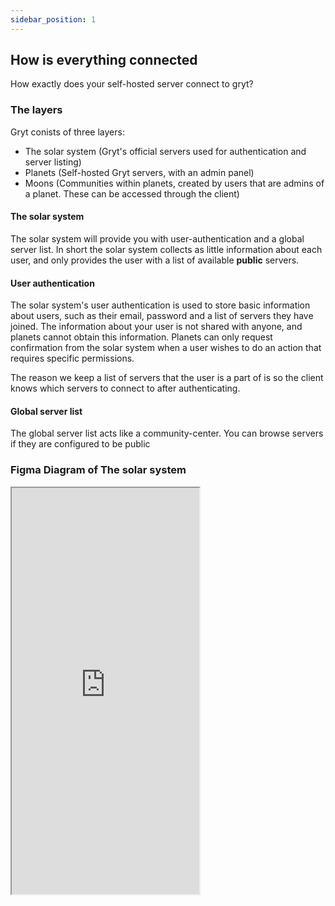 ---
sidebar_position: 1
---

## How is everything connected

How exactly does your self-hosted server connect to gryt?

### The layers

Gryt conists of three layers:
- The solar system (Gryt's official servers used for authentication and server listing)
- Planets (Self-hosted Gryt servers, with an admin panel)
- Moons (Communities within planets, created by users that are admins of a planet. These can be accessed through the client)

#### The solar system

The solar system will provide you with user-authentication and a global server list. In short the solar system collects as little information about each user, and only provides the user with a list of available **public** servers.

#### User authentication

The solar system's user authentication is used to store basic information about users, such as their email, password and a list of servers they have joined. The information about your user is not shared with anyone, and planets cannot obtain this information.
Planets can only request confirmation from the solar system when a user wishes to do an action that requires specific permissions.

The reason we keep a list of servers that the user is a part of is so the client knows which servers to connect to after authenticating.

#### Global server list

The global server list acts like a community-center. You can browse servers if they are configured to be public

### Figma Diagram of The solar system
<iframe className="daisy-bordered daisy-bg-base-100 w-full rounded-2xl" height="650" src="https://www.figma.com/embed?embed_host=share&url=https%3A%2F%2Fwww.figma.com%2Ffile%2FHK3NQRhyUJ8oPLROhvG337%2FGryt-Mother-Ship%3Fnode-id%3D0%253A1%26t%3DX1frlxbQ3WNbFZqr-1" allowfullscreen></iframe>